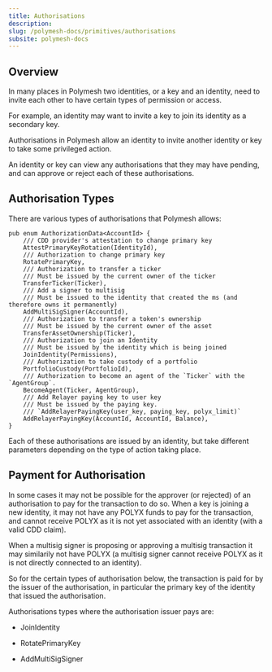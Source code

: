 ```yaml
---
title: Authorisations
description:
slug: /polymesh-docs/primitives/authorisations
subsite: polymesh-docs
---
```


## Overview

In many places in Polymesh two identities, or a key and an identity, need to invite each other to have certain types of permission or access.

For example, an identity may want to invite a key to join its identity as a secondary key.

Authorisations in Polymesh allow an identity to invite another identity or key to take some privileged action.

An identity or key can view any authorisations that they may have pending, and can approve or reject each of these authorisations.

## Authorisation Types

There are various types of authorisations that Polymesh allows:  

```
pub enum AuthorizationData<AccountId> {
    /// CDD provider's attestation to change primary key
    AttestPrimaryKeyRotation(IdentityId),
    /// Authorization to change primary key
    RotatePrimaryKey,
    /// Authorization to transfer a ticker
    /// Must be issued by the current owner of the ticker
    TransferTicker(Ticker),
    /// Add a signer to multisig
    /// Must be issued to the identity that created the ms (and therefore owns it permanently)
    AddMultiSigSigner(AccountId),
    /// Authorization to transfer a token's ownership
    /// Must be issued by the current owner of the asset
    TransferAssetOwnership(Ticker),
    /// Authorization to join an Identity
    /// Must be issued by the identity which is being joined
    JoinIdentity(Permissions),
    /// Authorization to take custody of a portfolio
    PortfolioCustody(PortfolioId),
    /// Authorization to become an agent of the `Ticker` with the `AgentGroup`.
    BecomeAgent(Ticker, AgentGroup),
    /// Add Relayer paying key to user key
    /// Must be issued by the paying key.
    /// `AddRelayerPayingKey(user_key, paying_key, polyx_limit)`
    AddRelayerPayingKey(AccountId, AccountId, Balance),
}
```

Each of these authorisations are issued by an identity, but take different parameters depending on the type of action taking place.

## Payment for Authorisation

In some cases it may not be possible for the approver (or rejected) of an authorisation to pay for the transaction to do so. When a key is joining a new identity, it may not have any POLYX funds to pay for the transaction, and cannot receive POLYX as it is not yet associated with an identity (with a valid CDD claim).

When a multisig signer is proposing or approving a multisig transaction it may similarily not have POLYX (a multisig signer cannot receive POLYX as it is not directly connected to an identity).

So for the certain types of authorisation below, the transaction is paid for by the issuer of the authorisation, in particular the primary key of the identity that issued the authorisation.

Authorisations types where the authorisation issuer pays are: 

- JoinIdentity

- RotatePrimaryKey

- AddMultiSigSigner